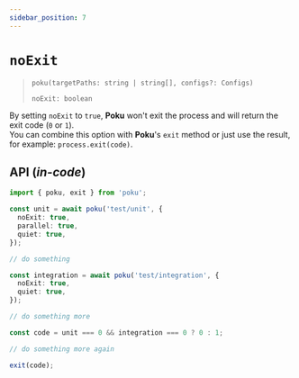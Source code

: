 ```yaml
---
sidebar_position: 7
---
```


# `noExit`

> `poku(targetPaths: string | string[], configs?: Configs)`
>
> `noExit: boolean`

By setting `noExit` to `true`, **Poku** won't exit the process and will return the exit code (`0` or `1`).<br />
You can combine this option with **Poku**'s `exit` method or just use the result, for example: `process.exit(code)`.

## API (_in-code_)

```ts
import { poku, exit } from 'poku';

const unit = await poku('test/unit', {
  noExit: true,
  parallel: true,
  quiet: true,
});

// do something

const integration = await poku('test/integration', {
  noExit: true,
  quiet: true,
});

// do something more

const code = unit === 0 && integration === 0 ? 0 : 1;

// do something more again

exit(code);
```
